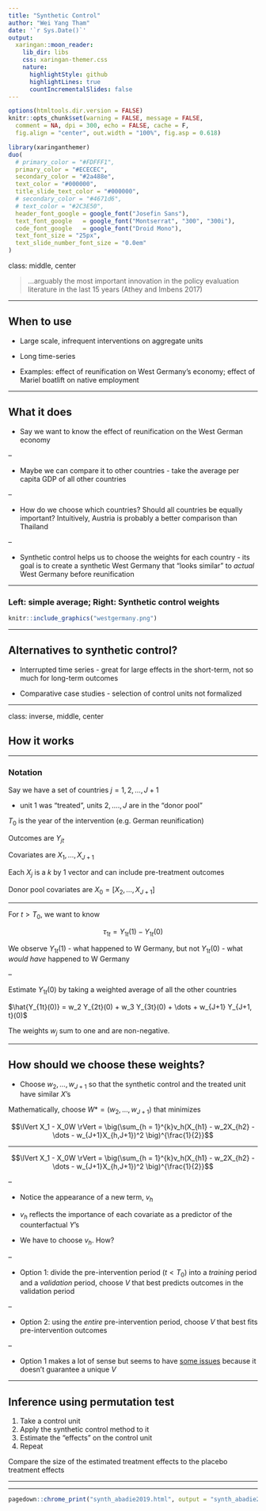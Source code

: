 ```yaml
---
title: "Synthetic Control"
author: "Wei Yang Tham"
date: '`r Sys.Date()`'
output:
  xaringan::moon_reader:
    lib_dir: libs
    css: xaringan-themer.css
    nature:
      highlightStyle: github
      highlightLines: true
      countIncrementalSlides: false
---
```


```r
options(htmltools.dir.version = FALSE)
knitr::opts_chunk$set(warning = FALSE, message = FALSE, 
  comment = NA, dpi = 300, echo = FALSE, cache = F,
  fig.align = "center", out.width = "100%", fig.asp = 0.618)
```

```r
library(xaringanthemer)
duo(
  # primary_color = "#FDFFF1",
  primary_color = "#ECECEC",
  secondary_color = "#2a488e",
  text_color = "#000000",
  title_slide_text_color = "#000000", 
  # secondary_color = "#4671d6",
  # text_color = "#2C3E50",
  header_font_google = google_font("Josefin Sans"),
  text_font_google   = google_font("Montserrat", "300", "300i"),
  code_font_google   = google_font("Droid Mono"),
  text_font_size = "25px", 
  text_slide_number_font_size = "0.0em"
)

```

class: middle, center

> ...arguably the most important innovation in the policy evaluation literature in the last 15 years (Athey and Imbens 2017)

---

## When to use

- Large scale, infrequent interventions on aggregate units 

- Long time-series 

- Examples: effect of reunification on West Germany's economy; effect of Mariel boatlift on native employment

---

## What it does

- Say we want to know the effect of reunification on the West German economy

--

- Maybe we can compare it to other countries - take the average per capita GDP of all other countries

--

- How do we choose which countries? Should all countries be equally important? Intuitively, Austria is probably a better comparison than Thailand

--

- Synthetic control helps us to choose the weights for each country - its goal is to create a synthetic West Germany that "looks similar" to *actual* West Germany before reunification

---

### Left: simple average; Right: Synthetic control weights

```r
knitr::include_graphics("westgermany.png")
```


---

## Alternatives to synthetic control?

- Interrupted time series - great for large effects in the short-term, not so much for long-term outcomes

- Comparative case studies - selection of control units not formalized

---

class: inverse, middle, center

## How it works

---

### Notation

Say we have a set of countries $j = 1, 2, \dots, J + 1$ 

- unit $1$ was "treated", units $2, ...., J$ are in the "donor pool"

$T_0$ is the year of the intervention (e.g. German reunification)

Outcomes are $Y_{jt}$

Covariates are $X_{1}, \dots, X_{J+1}$

Each $X_j$ is a $k$ by $1$ vector and can include pre-treatment outcomes

Donor pool covariates are $X_0 = [X_{2}, \dots, X_{J+1}]$ 

---

For $t > T_0$, we want to know 

$$\tau_{1t} = Y_{1t}(1) - Y_{1t}(0)$$

We observe $Y_{1t}(1)$ - what happened to W Germany, but not $Y_{1t}(0)$ - what *would have* happened to W Germany

--

Estimate $Y_{1t}(0)$ by taking a weighted average of all the other countries 


$\hat{Y_{1t}(0)} = w_2 Y_{2t}(0) +  w_3 Y_{3t}(0) + \dots + w_{J+1} Y_{J+1, t}(0)$

The weights $w_j$ sum to one and are non-negative. 

---

## How should we choose these weights?

- Choose $w_2, \dots, w_{J+1}$ so that the synthetic control and the treated unit have similar $X$'s

Mathematically, choose $W* = (w_2, \dots, w_{J+1})$ that minimizes 

$$\lVert X_1 - X_0W  \rVert = \big(\sum_{h = 1}^{k}v_h(X_{h1} - w_2X_{h2} - \dots - w_{J+1}X_{h,J+1})^2 \big)^{\frac{1}{2}}$$

---

$$\lVert X_1 - X_0W  \rVert = \big(\sum_{h = 1}^{k}v_h(X_{h1} - w_2X_{h2} - \dots - w_{J+1}X_{h,J+1})^2 \big)^{\frac{1}{2}}$$

--

- Notice the appearance of a new term, $v_h$

- $v_h$ reflects the importance of each covariate as a predictor of the counterfactual $Y$'s

- We have to choose $v_h$. How?

--

- Option 1: divide the pre-intervention period ($t < T_0$) into a *training* period and a *validation* period, choose $V$ that best predicts outcomes in the validation period

--

- Option 2: using the *entire* pre-intervention period, choose $V$ that best fits pre-intervention outcomes 

--

- Option 1 makes a lot of sense but seems to have [some issues](http://www.oekonometrie.uni-saarland.de/papers/Cross-Validation.pdf) because it doesn't guarantee a unique $V$

---

## Inference using permutation test

1. Take a control unit
1. Apply the synthetic control method to it
1. Estimate the "effects" on the control unit
1. Repeat

Compare the size of the estimated treatment effects to the placebo treatment effects

---


---

```r
pagedown::chrome_print("synth_abadie2019.html", output = "synth_abadie2019.pdf")
```

